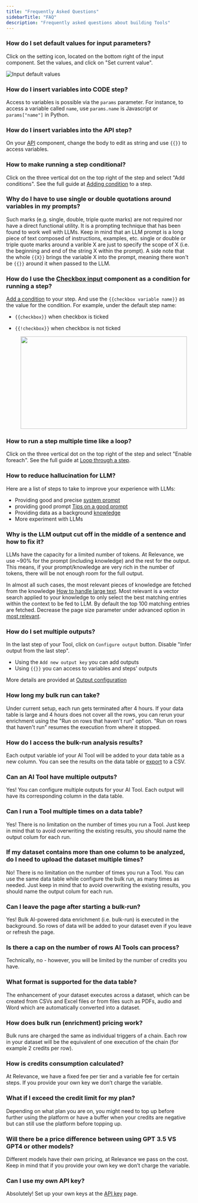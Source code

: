 ```yaml
---
title: "Frequently Asked Questions"
sidebarTitle: "FAQ"
description: "Frequently asked questions about building Tools"
---
```


### How do I set default values for input parameters?

Click on the setting icon, located on the bottom right of the input component. Set the values, and click on "Set current value".

![Input default values](/images/build-custom-tools/tool-step/set-default-value.png)

### How do I insert variables into CODE step?

Access to variables is possible via the `params` parameter. For instance, to access a variable called `name`,
use `params.name` is Javascript or `params["name"]` in Python.

### How do I insert variables into the API step?

On your [API](/build-custom-tools/tool-steps/api) component, change the body to edit as string and use `{{}}` to access variables.

### How to make running a step conditional?

Click on the three vertical dot on the top right of the step and select "Add conditions".
See the full guide at [Adding condition](/build-custom-tools/tool-steps/getting-started#run-a-step-if-a-condition-is-met) to a step.

### Why do I have to use single or double quotations around variables in my prompts?

Such marks (e.g. single, double, triple quote marks) are not required nor have a direct functional utility.
It is a prompting technique that has been found to work well with LLMs.
Keep in mind that an LLM prompt is a long piece of text composed of instructions, examples, etc.
single or double or triple quote marks around a varible X are just to specify the scope of X (i.e. the beginning and end of the string X within the prompt).
A side note that the whole `{{X}}` brings the variable X into the prompt, meaning there won't be `{{}}` around it when passed to the LLM.

### How do I use the [Checkbox input](/build-custom-tools/user-inputs/check-box) component as a condition for running a step?

[Add a condition](/build-custom-tools/advanced-setup/conditions) to your step.
And use the `{{checkbox variable name}}` as the value for the condition. For example, under the default step name:

- `{{checkbox}}` when checkbox is ticked
- `{{!checkbox}}` when checkbox is not ticked

  <p align="center">
    <img
      width="450"
      height="250"
      align="center"
      src="/images/build-custom-tools/checkbox-condition.png"
    />
  </p>

### How to run a step multiple time like a loop?

Click on the three vertical dot on the top right of the step and select "Enable foreach".
See the full guide at [Loop through a step](/build-custom-tools/tool-steps/getting-started#run-a-step-multiple-times-in-a-loop).

### How to reduce hallucination for LLM?

Here are a list of steps to take to improve your experience with LLMs:

- Providing good and precise [system prompt](/build-custom-tools/tool-steps/llms/llm-advance-setting#system-prompt)
- providing good prompt [Tips on a good prompt](/build-custom-tools/tool-steps/llms/prompt#tips-on-writing-a-good-prompt-prompt-engineering)
- Providing data as a background [knowledge](/build-custom-tools/knowledge/knowledge)
- More experiment with LLMs

### Why is the LLM output cut off in the middle of a sentence and how to fix it?

LLMs have the capacity for a limited number of tokens. At Relevance, we use ~90% for the prompt (including knowledge) and the rest for the output.
This means, if your prompt/knowledge are very rich in the number of tokens, there will be not enough room for the full output.

In almost all such cases, the most relevant pieces of knowledge are fetched from the knowledge
[How to handle large text](/build-custom-tools/tool-steps/llms/how-to-handle-too-much-text).
Most relevant is a vector search applied to your knowledge to only select the best matching entries within the context to be fed to LLM.
By default the top 100 matching entries are fetched. Decrease the page size parameter under advanced option in
[most relevant](/build-custom-tools/tool-steps/llms/how-to-handle-too-much-text#most-relevant-data).

### How do I set multiple outputs?

In the last step of your Tool, click on `Configure output` button. Disable "Infer output from the last step".

- Using the `Add new output key` you can add outputs
- Using `{{}}` you can access to variables and steps' outputs

More details are provided at [Output configuration](/build-custom-tools/advanced-setup/output-configuration)

### How long my bulk run can take?

Under current setup, each run gets terminated after 4 hours. If your data table is large and 4 hours does not cover all the rows,
you can rerun your enrichment using the "Run on rows that haven't run" option. "Run on rows that haven't run" resumes the execution
from where it stopped.

### How do I access the bulk-run analysis results?

Each output variable iof your AI Tool will be added to your data table as a new column.
You can see the results on the data table or [export](/templates/export) to a CSV.

### Can an AI Tool have multiple outputs?

Yes!
You can configure multiple outputs for your AI Tool. Each output will have its corresponding column in the data table.

### Can I run a Tool multiple times on a data table?

Yes!
There is no limitation on the number of times you run a Tool. Just keep in mind that to avoid overwriting the existing results, you
should name the output colum for each run.

### If my dataset contains more than one column to be analyzed, do I need to upload the dataset multiple times?

No!
There is no limitation on the number of times you run a Tool. You can use the same data table while configure the bulk run, as many
times as needed.
Just keep in mind that to avoid overwriting the existing results, you should name the output colum for each run.

### Can I leave the page after starting a bulk-run?

Yes!
Bulk AI-powered data enrichment (i.e. bulk-run) is executed in the background. So rows of data will be added to your dataset even
if you leave or refresh the page.

### Is there a cap on the number of rows AI Tools can process?

Technically, no - however, you will be limited by the number of credits you have.

### What format is supported for the data table?

The enhancement of your dataset executes across a dataset, which can be created from CSVs and Excel files or from files
such as PDFs, audio and Word which are automatically converted into a dataset.

### How does bulk run (enrichment) pricing work?

Bulk runs are charged the same as individual triggers of a chain. Each row in your dataset will be the equivalent of one execution
of the chain (for example 2 credits per row).

### How is credits consumption calculated?

At Relevance, we have a fixed fee per tier and a variable fee for certain steps. If you provide your own key we don’t charge the variable.

### What if I exceed the credit limit for my plan?

Depending on what plan you are on, you might need to top up before further using the platform or have a buffer when your credits are negative but can
still use the platform before topping up.

### Will there be a price difference between using GPT 3.5 VS GPT4 or other models?

Different models have their own pricing, at Relevance we pass on the cost. Keep in mind that if you provide your own key we don’t charge the variable.

### Can I use my own API key?

Absolutely!
Set up your own keys at the [API key](/get-started/key-concepts/api-keys) page.
